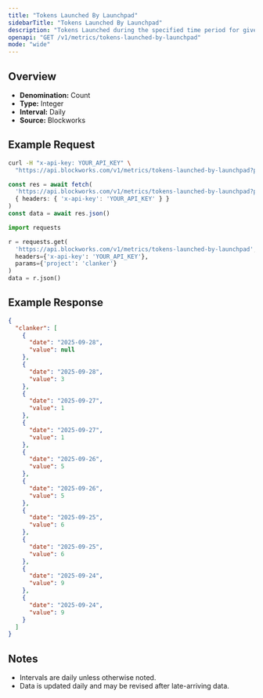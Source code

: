 ```yaml
---
title: "Tokens Launched By Launchpad"
sidebarTitle: "Tokens Launched By Launchpad"
description: "Tokens Launched during the specified time period for given launchpad."
openapi: "GET /v1/metrics/tokens-launched-by-launchpad"
mode: "wide"
---
```


## Overview

- **Denomination:** Count
- **Type:** Integer
- **Interval:** Daily
- **Source:** Blockworks

## Example Request

<CodeGroup>

```bash cURL
curl -H "x-api-key: YOUR_API_KEY" \
  "https://api.blockworks.com/v1/metrics/tokens-launched-by-launchpad?project=clanker"
```

```typescript TypeScript
const res = await fetch(
  'https://api.blockworks.com/v1/metrics/tokens-launched-by-launchpad?project=clanker',
  { headers: { 'x-api-key': 'YOUR_API_KEY' } }
)
const data = await res.json()
```

```python Python
import requests

r = requests.get(
  'https://api.blockworks.com/v1/metrics/tokens-launched-by-launchpad',
  headers={'x-api-key': 'YOUR_API_KEY'},
  params={'project': 'clanker'}
)
data = r.json()
```

</CodeGroup>

## Example Response

```json
{
  "clanker": [
    {
      "date": "2025-09-28",
      "value": null
    },
    {
      "date": "2025-09-28",
      "value": 3
    },
    {
      "date": "2025-09-27",
      "value": 1
    },
    {
      "date": "2025-09-27",
      "value": 1
    },
    {
      "date": "2025-09-26",
      "value": 5
    },
    {
      "date": "2025-09-26",
      "value": 5
    },
    {
      "date": "2025-09-25",
      "value": 6
    },
    {
      "date": "2025-09-25",
      "value": 6
    },
    {
      "date": "2025-09-24",
      "value": 9
    },
    {
      "date": "2025-09-24",
      "value": 9
    }
  ]
}
```

## Notes
- Intervals are daily unless otherwise noted.
- Data is updated daily and may be revised after late-arriving data.